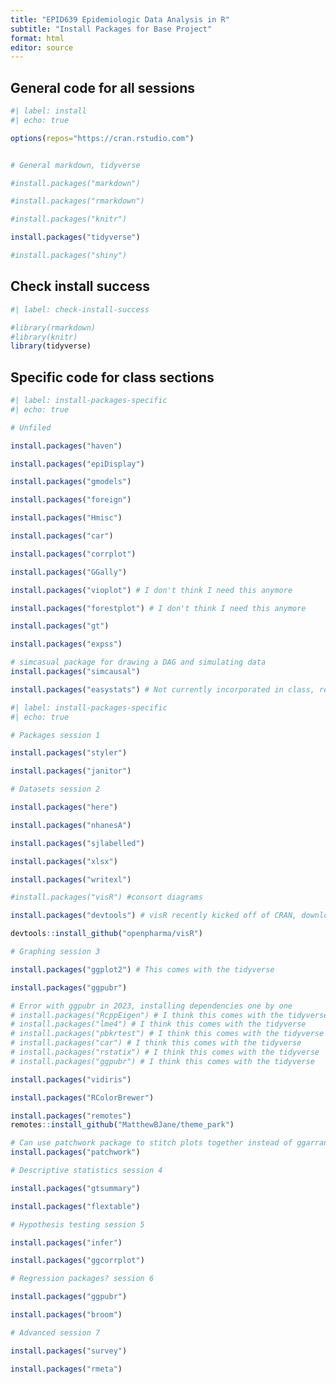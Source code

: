 ```yaml
---
title: "EPID639 Epidemiologic Data Analysis in R"
subtitle: "Install Packages for Base Project"
format: html
editor: source
---
```



## General code for all sessions

```r
#| label: install
#| echo: true

options(repos="https://cran.rstudio.com")


# General markdown, tidyverse

#install.packages("markdown")

#install.packages("rmarkdown")

#install.packages("knitr")

install.packages("tidyverse")

#install.packages("shiny")

```
## Check install success

```r
#| label: check-install-success

#library(rmarkdown)
#library(knitr)
library(tidyverse)

```

## Specific code for class sections


```r
#| label: install-packages-specific
#| echo: true

# Unfiled

install.packages("haven")

install.packages("epiDisplay")

install.packages("gmodels")

install.packages("foreign")

install.packages("Hmisc")

install.packages("car")

install.packages("corrplot")

install.packages("GGally")

install.packages("vioplot") # I don't think I need this anymore

install.packages("forestplot") # I don't think I need this anymore

install.packages("gt")

install.packages("expss")

# simcasual package for drawing a DAG and simulating data
install.packages("simcausal")

install.packages("easystats") # Not currently incorporated in class, recommended by 2023 GSIs
```


```r
#| label: install-packages-specific
#| echo: true

# Packages session 1

install.packages("styler")

install.packages("janitor")

# Datasets session 2

install.packages("here")

install.packages("nhanesA")

install.packages("sjlabelled")

install.packages("xlsx")

install.packages("writexl")

#install.packages("visR") #consort diagrams

install.packages("devtools") # visR recently kicked off of CRAN, download from github

devtools::install_github("openpharma/visR") 

# Graphing session 3

install.packages("ggplot2") # This comes with the tidyverse 

install.packages("ggpubr") 

# Error with ggpubr in 2023, installing dependencies one by one
# install.packages("RcppEigen") # I think this comes with the tidyverse 
# install.packages("lme4") # I think this comes with the tidyverse 
# install.packages("pbkrtest") # I think this comes with the tidyverse 
# install.packages("car") # I think this comes with the tidyverse 
# install.packages("rstatix") # I think this comes with the tidyverse 
# install.packages("ggpubr") # I think this comes with the tidyverse 

install.packages("vidiris")

install.packages("RColorBrewer")

install.packages("remotes")
remotes::install_github("MatthewBJane/theme_park")

# Can use patchwork package to stitch plots together instead of ggarrange() !!!
install.packages("patchwork")

# Descriptive statistics session 4

install.packages("gtsummary")

install.packages("flextable")

# Hypothesis testing session 5

install.packages("infer")

install.packages("ggcorrplot")

# Regression packages? session 6

install.packages("ggpubr")

install.packages("broom")

# Advanced session 7

install.packages("survey")

install.packages("rmeta")

```




